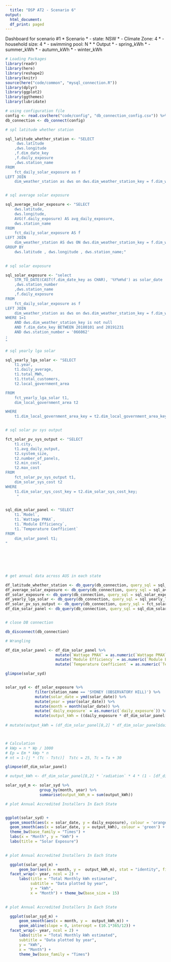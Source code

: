 ```yaml
---
  title: "DSP AT2 - Scenario 6"
output:
  html_document:
  df_print: paged
---
```

  
  Dashboard for scenario #1
* Scenario
* - state: NSW
* - Climate Zone: 4
* - household size: 4
* - swimming pool: N
* 
  * Output
* - spring_kWh
* - summer_kWh
* - autumn_kWh
* - winter_kWh

```r

# Loading Packages
library(readr)
library(here)
library(reshape2)
library(knitr)
source(here("code/common", "mysql_connection.R"))
library(dplyr)
library(ggplot2)
library(ggthemes)
library(lubridate)


```

```R

# using configuration file
config <- read.csv(here("code/config", "db_connection_config.csv")) %>% filter(user_key == "rato_rds")
db_connection <- db_connect(config)

# spl latitude whether station

sql_latitude_whether_station <- "SELECT
     dws.latitude
    ,dws.longitude
    ,f.dim_date_key
    ,f.daily_exposure
    ,dws.station_name
FROM 
    fct_daily_solar_exposure as f
LEFT JOIN 
    dim_weather_station as dws on dws.dim_weather_station_key = f.dim_weather_station_key;"


# sql average solar exposure

sql_average_solar_exposure <- "SELECT
    dws.latitude,
    dws.longitude,
    AVG(f.daily_exposure) AS avg_daily_exposure,
    dws.station_name
FROM
    fct_daily_solar_exposure AS f
LEFT JOIN
    dim_weather_station AS dws ON dws.dim_weather_station_key = f.dim_weather_station_key
GROUP BY 
    dws.latitude , dws.longitude , dws.station_name;"

 
# sql solar exposure

sql_solar_exposure <- "select
    STR_TO_DATE(CAST(f.dim_date_key as CHAR), '%Y%m%d') as solar_date
    ,dws.station_number 
    ,dws.station_name 
    ,f.daily_exposure 
FROM 
    fct_daily_solar_exposure as f
LEFT JOIN 
    dim_weather_station as dws on dws.dim_weather_station_key = f.dim_weather_station_key 
WHERE 1=1
    AND dws.dim_weather_station_key is not null
    AND f.dim_date_key BETWEEN 20180101 and 20191231
    AND dws.station_number = '066062'
;
"

# sql yearly lga solar

sql_yearly_lga_solar <- "SELECT 
    t1.year,
    t1.daily_average,
    t1.total_MWh,
    t1.ttotal_customers,
    t2.local_government_area

FROM
    fct_yearly_lga_solar t1,
    dim_local_government_area t2

WHERE
    t1.dim_local_government_area_key = t2.dim_local_government_area_key; "


# sql solar pv sys output

fct_solar_pv_sys_output <- "SELECT 
    t1.city,
    t1.avg_daily_output,
    t2.system_size,
    t2.number_of_panels,
    t2.min_cost,
    t2.max_cost
FROM
    fct_solar_pv_sys_output t1,
    dim_solar_sys_cost t2
WHERE
    t1.dim_solar_sys_cost_key = t2.dim_solar_sys_cost_key; 
     "


sql_dim_solar_panel <- "SELECT
    t1.`Model`,
    t1.`Wattage PMAX`,
    t1.`Module Efficiency`, 
    t1.`Temperature Coefficient`
FROM 
    dim_solar_panel t1; 
"
  
  
  
  


# get annual data across AUS in each state

df_latitude_whether_station <- db_query(db_connection, query_sql = sql_latitude_whether_station)
df_average_solar_exposure <- db_query(db_connection, query_sql = sql_average_solar_exposure)
df_solar_exposure <- db_query(db_connection, query_sql = sql_solar_exposure)
df_yearly_lga_solar <- db_query(db_connection, query_sql = sql_yearly_lga_solar)
df_solar_pv_sys_output <- db_query(db_connection, query_sql = fct_solar_pv_sys_output)
df_dim_solar_panel <- db_query(db_connection, query_sql = sql_dim_solar_panel)


# close DB connection

db_disconnect(db_connection)
```


```R

# Wrangling 

df_dim_solar_panel <- df_dim_solar_panel %>%
                      mutate(`Wattage PMAX` = as.numeric(`Wattage PMAX`)) %>% 
                      mutate(`Module Efficiency` = as.numeric(`Module Efficiency`)) %>% 
                      mutate(`Temperature Coefficient` = as.numeric(`Temperature Coefficient`))

glimpse(solar_syd)


solar_syd <- df_solar_exposure %>% 
             filter(station_name == 'SYDNEY (OBSERVATORY HILL)') %>% 
             mutate(solar_date = ymd(solar_date)) %>% 
             mutate(year = year(solar_date)) %>% 
             mutate(month = month(solar_date)) %>% 
             mutate(`daily_exposure` = as.numeric(`daily_exposure`)) %>%
             mutate(output_kWh = ((daily_exposure * df_dim_solar_panel[8,2] ) / 1000) * (3.6/1.636) * (1-0.25))
             
# mutate(output_kWh = (df_dim_solar_panel[8,2] * df_dim_solar_panel$daily_exposure * 4 * (1 - df_dim_solar_panel[8,3] - (df_dim_solar_panel[8,4] * (20 + 30 - 25)))))



# Calculation 
# kWp = n * Wp / 1000
# Ep = Em * kWp * n
# nt = 1-[j * (Tc - Tstc)]  Tstc = 25, Tc = Ta + 30

glimpse(df_dim_solar_panel)

# output_kWh <- df_dim_solar_panel[8,2] * `radiation` * 4 * (1 - [df_dim_solar_panel[8,2] * (temp + 30 - 25)])

solar_syd_m <- solar_syd %>% 
               group_by(month, year) %>%
               summarise(output_kWh_m = sum(output_kWh))


```


```r
# plot Annual Accredited Installers In Each State


ggplot(solar_syd) +
  geom_smooth(aes(x = solar_date, y = daily_exposure), colour = 'orange') +
  geom_smooth(aes(x = solar_date, y = output_kWh), colour = 'green') +
  theme_bw(base_family = "Times") +
  labs(x = "Month", y = "kWh") +
  labs(title = "Solar Exposure")
  
```


```r
# plot Annual Accredited Installers In Each State

  ggplot(solar_syd_m) +
      geom_bar(aes(x = month, y =  output_kWh_m), stat = "identity", fill = "darkorchid4") +
  facet_wrap(~ year, ncol = 2) +
      labs(title = "Total Monthly kWh estimated",
           subtitle = "Data plotted by year",
           y = "kWh",
           x = "Month") + theme_bw(base_size = 15)
  
```




```r
# plot Annual Accredited Installers In Each State

  ggplot(solar_syd_m) +
      geom_smooth(aes(x = month, y =  output_kWh_m)) +
      geom_abline(slope = 0, intercept = (10.1*365/12)) +
  facet_wrap(~ year, ncol = 2) +
      labs(title = "Total Monthly kWh estimated",
      subtitle = "Data plotted by year",
      y = "kWh",
      x = "Month") + 
      theme_bw(base_family = "Times")
  






  
```







